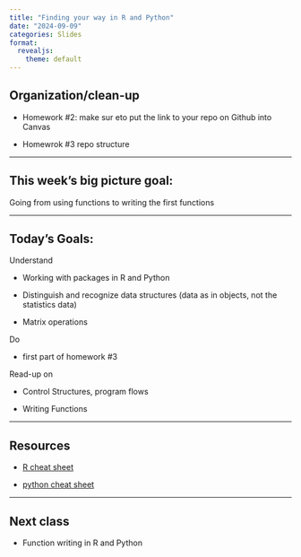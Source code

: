 ```yaml
---
title: "Finding your way in R and Python"
date: "2024-09-09"
categories: Slides
format: 
  revealjs:
    theme: default
---
```


## Organization/clean-up

- Homework #2: make sur eto put the link to your repo on Github into Canvas

- Homewrok #3 repo structure

---

## This week's big picture goal:

Going from using functions to writing the first functions

---

## Today's Goals:


Understand 

- Working with packages in R and Python

- Distinguish and recognize data structures (data as in objects, not the statistics data)

- Matrix operations

Do

- first part of homework #3


Read-up on 

- Control Structures, program flows

- Writing Functions

----

## Resources

- [R cheat sheet](chrome-extension://efaidnbmnnnibpcajpcglclefindmkaj/https://srvanderplas.github.io/stat-computing-r-python/files/Short-refcard.pdf)

- [python cheat sheet](chrome-extension://efaidnbmnnnibpcajpcglclefindmkaj/https://srvanderplas.github.io/stat-computing-r-python/files/Python3_reference_cheat_sheet.pdf)


----

## Next class

- Function writing in R and Python


